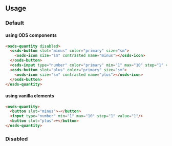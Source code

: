
<GenericStyle />

## Usage

### Default
#### using ODS components
<osds-quantity>
  <osds-button slot="minus" color="primary" size="sm">
    <osds-icon size="sm" contrasted name="minus"></osds-icon>
  </osds-button>
  <osds-input type="number" color="primary" min="1" max="10" step="1" value="1"></osds-input>
  <osds-button slot="plus" color="primary" size="sm">
    <osds-icon size="sm" contrasted name="plus"></osds-icon>
  </osds-button>
</osds-quantity>

```html
<osds-quantity disabled>
  <osds-button slot="minus" color="primary" size="sm">
    <osds-icon size="sm" contrasted name="minus"></osds-icon>
  </osds-button>
  <osds-input type="number" color="primary" min="1" max="10" step="1" value="1"></osds-input>
  <osds-button slot="plus" color="primary" size="sm">
    <osds-icon size="sm" contrasted name="plus"></osds-icon>
  </osds-button>
</osds-quantity>
```

#### using vanilla elements
```html
<osds-quantity>
  <button slot="minus">-</button>
  <input type="number" min="1" max="10" step="1" value="1"/>
  <button slot="plus">+</button>
</osds-quantity>
```
### Disabled
<DisabledProperty />
